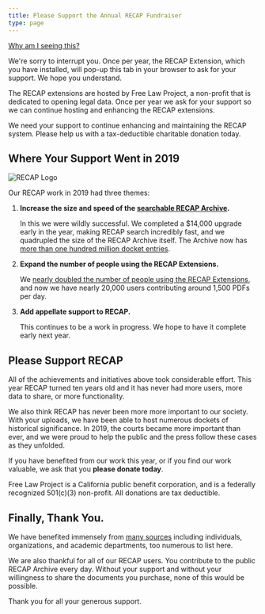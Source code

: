 ```yaml
---
title: Please Support the Annual RECAP Fundraiser
type: page
---
```


<p>
  <a data-toggle="collapse" href="#collapse" role="button" aria-expanded="false" aria-controls="collapseExample">
    Why am I seeing this? <i className="fa fa-angle-double-down"></i>
  </a>
</p>
<div className="collapse" id="collapse">
  <p className="well">
    We're sorry to interrupt you. Once per year, the RECAP Extension, which you have installed, will pop-up this tab in your browser to ask for your support. We hope you understand.
  </p>
</div>


<p className="lead">The RECAP extensions are hosted by Free Law Project, a non-profit that is dedicated to opening legal data. Once per year we ask for your support so we can continue hosting and enhancing the RECAP extensions.
</p>
<p className="lead">We need your support to continue enhancing and maintaining the RECAP system. Please help us with a tax-deductible charitable donation today.
</p>


## Where Your Support Went in 2019

<div className="right-image">
    <img src="/images/recap_r-150x150.png"
         alt="RECAP Logo"
          className="img-responsive"/>
</div>

Our RECAP work in 2019 had three themes:
 
1. **Increase the size and speed of the [searchable RECAP Archive][ra].** 

    In this we were wildly successful. We completed a $14,000 upgrade early in the year, making RECAP search incredibly fast, and we quadrupled the size of the RECAP Archive itself. The Archive now has [more than one hundred million docket entries][100M].

1. **Expand the number of people using the RECAP Extensions.**

    We [nearly doubled the number of people using the RECAP Extensions][20k], and now we have nearly 20,000 users contributing around 1,500 PDFs per day.

1. **Add appellate support to RECAP.**

    This continues to be a work in progress. We hope to have it complete early next year.


[ra]: https://www.courtlistener.com/recap/
[100M]: https://twitter.com/FreeLawProject/status/1166489912570368000
[20k]: https://twitter.com/FreeLawProject/status/1182719863472541696


## Please Support RECAP

All of the achievements and initiatives above took considerable effort. This year RECAP turned ten years old and it has never had more users, more data to share, or more functionality.

We also think RECAP has never been more more important to our society. With your uploads, we have been able to host numerous dockets of historical significance. In 2019, the courts became more important than ever, and we were proud to help the public and the press follow these cases as they unfolded. 

If you have benefited from our work this year, or if you find our work valuable, we ask that you **please donate today**. 

Free Law Project is a California public benefit corporation, and is a federally recognized 501(c)(3) non-profit. All donations are tax deductible.



## Finally, Thank You.

We have benefited immensely from [many sources][thanks] including individuals, organizations, and academic departments, too numerous to list here. 

We are also thankful for all of our RECAP users. You contribute to the public RECAP Archive every day. Without your support and without your willingness to share the documents you purchase, none of this would be possible.

Thank you for all your generous support.

[thanks]: /thanks/
